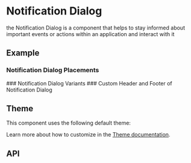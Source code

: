 
<Meta title="Docs/Components/Layers/Notification Dialog" />

# Notification Dialog
the Notification Dialog is a component that helps to stay informed about important events or actions within an application and interact with it

## Example
### Notification Dialog Placements
<Canvas sourceState="shown" of={DialogStories.Placement} />
### Notification Dialog Variants
<Canvas of={DialogStories.Variants} />
### Custom Header and Footer of Notification Dialog
<Canvas of={DialogStories.Custom} />

## Theme
This component uses the following default theme:

<ThemeRender theme={notificationDialogTheme} />

Learn more about how to customize in the [Theme documentation](?path=/docs/docs-theme-getting-started--docs).

## API
<ArgTypes of={NotificationDialog} />
